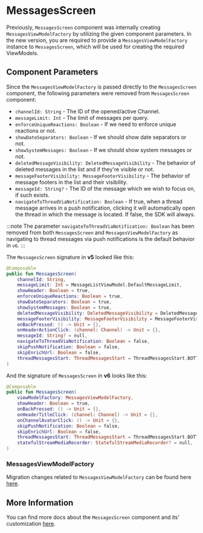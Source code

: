 # MessagesScreen

Previously, `MessagesScreen` component was internally creating `MessagesViewModelFactory` by utilizing the given component parameters.
In the new version, you are required to provide a `MessagesViewModelFactory` instance to `MessagesScreen`, which will be used for creating the required ViewModels.

## Component Parameters

Since the `MessagesViewModelFactory` is passed directly to the `MessagesScreen` component, the following parameters were removed from `MessagesScreen` component:
- `channelId: String` - The ID of the opened/active Channel.
- `messageLimit: Int` - The limit of messages per query.
- `enforceUniqueReactions: Boolean` - If we need to enforce unique reactions or not.
- `showDateSeparators: Boolean` - If we should show date separators or not.
- `showSystemMessages: Boolean` - If we should show system messages or not.
- `deletedMessageVisibility: DeletedMessageVisibility` - The behavior of deleted messages in the list and if they're visible or not.
- `messageFooterVisibility: MessageFooterVisibility` - The behavior of message footers in the list and their visibility.
- `messageId: String?` - The ID of the message which we wish to focus on, if such exists.
- `navigateToThreadViaNotification: Boolean` - If true, when a thread message arrives in a push notification, clicking it will automatically open the thread in which the message is located. If false, the SDK will always.

:::note
The parameter `navigateToThreadViaNotification: Boolean` has been removed from both `MessagesScreen` and `MessagesViewModelFactory` as navigating to thread messages via push notifications is the default behavior in `v6`.
:::

The `MessagesScreen` signature in **v5** looked like this:

```kotlin
@Composable
public fun MessagesScreen(
    channelId: String,
    messageLimit: Int = MessageListViewModel.DefaultMessageLimit,
    showHeader: Boolean = true,
    enforceUniqueReactions: Boolean = true,
    showDateSeparators: Boolean = true,
    showSystemMessages: Boolean = true,
    deletedMessageVisibility: DeletedMessageVisibility = DeletedMessageVisibility.ALWAYS_VISIBLE,
    messageFooterVisibility: MessageFooterVisibility = MessageFooterVisibility.WithTimeDifference(),
    onBackPressed: () -> Unit = {},
    onHeaderActionClick: (channel: Channel) -> Unit = {},
    messageId: String? = null,
    navigateToThreadViaNotification: Boolean = false,
    skipPushNotification: Boolean = false,
    skipEnrichUrl: Boolean = false,
    threadMessagesStart: ThreadMessagesStart = ThreadMessagesStart.BOTTOM,
) 
```

And the signature of `MessagesScreen` in **v6** looks like this:
```kotlin
@Composable
public fun MessagesScreen(
    viewModelFactory: MessagesViewModelFactory,
    showHeader: Boolean = true,
    onBackPressed: () -> Unit = {},
    onHeaderTitleClick: (channel: Channel) -> Unit = {},
    onChannelAvatarClick: () -> Unit = {},
    skipPushNotification: Boolean = false,
    skipEnrichUrl: Boolean = false,
    threadMessagesStart: ThreadMessagesStart = ThreadMessagesStart.BOTTOM,
    statefulStreamMediaRecorder: StatefulStreamMediaRecorder? = null,
)
```

### MessagesViewModelFactory
Migration changes related to `MessagesViewModelFactory` can be found here [here](./01-message-list-viewmodel.mdx).

## More Information
You can find more docs about the `MessagesScreen` component and its' customization [here](../../05-compose/05-message-components/01-messages-screen.mdx).

